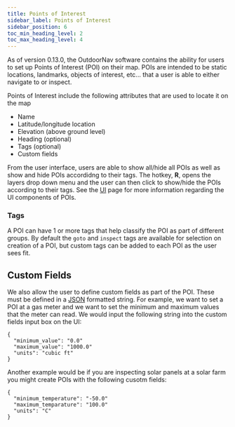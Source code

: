 ---
title: Points of Interest
sidebar_label: Points of Interest
sidebar_position: 6
toc_min_heading_level: 2
toc_max_heading_level: 4
---


As of version 0.13.0, the OutdoorNav software contains the ability for users to set
up Points of Interest (POI) on their map. POIs are intended to be static locations,
landmarks, objects of interest, etc... that a user is able to either navigate to or inspect.

Points of Interest include the following attributes that are used to locate it on the map

- Name
- Latitude/longitude location
- Elevation (above ground level)
- Heading (optional)
- Tags (optional)
- Custom fields

From the user interface, users are able to show all/hide all POIs as well as show and hide POIs
accordidng to their tags. The hotkey, **R**, opens the layers drop down menu and the user can 
then click to show/hide the POIs according to their tags. See the 
[UI](../support.mdx) page for more information regarding the UI components of POIs.

### Tags

A POI can have 1 or more tags that help classify the POI as part of different groups. By default
the `goto` and `inspect` tags are available for selection on creation of a POI, but custom tags
can be added to each POI as the user sees fit.


## Custom Fields

We also allow the user to define custom fields as part of the POI. These must be defined in a [
JSON](https://www.json.org/json-en.html) formatted string. For example, we want to set a POI at
a gas meter and we want to set the minimum and maximum values that the meter can read. We would 
input the following string into the custom fields input box on the UI:

```
{
  "minimum_value": "0.0"
  "maximum_value": "1000.0"
  "units": "cubic ft"
}
```

Another example would be if you are inspecting solar panels at a solar farm you might create POIs
with the following cusotm fields:

```
{
  "minimum_temperature": "-50.0"
  "maximum_temparature": "100.0"
  "units": "C"
}
```
